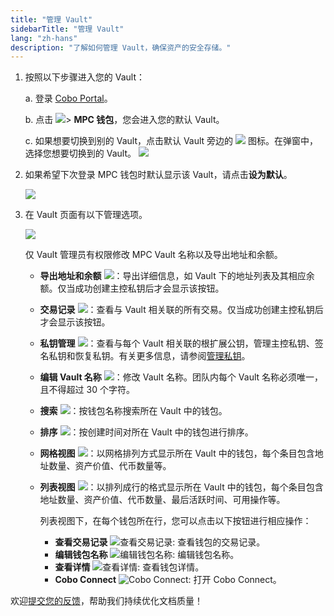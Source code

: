 ```yaml
---
title: "管理 Vault"
sidebarTitle: "管理 Vault"
lang: "zh-hans"
description: "了解如何管理 Vault，确保资产的安全存储。"
---
```

1. 按照以下步骤进入您的 Vault：

    a. 登录 [Cobo Portal](https://portal.cobo.com/login)。

    b. 点击 <img src="/cn/images/mpc-wallet/wallets-icon.svg" className="icon"></img>> **MPC 钱包**，您会进入您的默认 Vault。

    c. 如果想要切换到别的 Vault，点击默认 Vault 旁边的 <img src="/cn/images/mpc-wallet/switch.svg" className="icon"></img> 图标。在弹窗中，选择您想要切换到的 Vault。
        <img src="/cn/images/mpc-wallet/switch vault.png" className="screenshot_modal"/>

2. 如果希望下次登录 MPC 钱包时默认显示该 Vault，请点击**设为默认**。

    <img src="/cn/images/mpc-wallet/set default.png" className="screenshot_full_screen"/>

3. 在 Vault 页面有以下管理选项。

    <img src="/cn/images/mpc-wallet/vault-page.png" className="screenshot_full_screen"></img>

    <Info> 仅 Vault 管理员有权限修改 MPC Vault 名称以及导出地址和余额。</Info>

    - **导出地址和余额** <img src="/cn/images/mpc-wallet/export-address.svg" className="icon"></img>：导出详细信息，如 Vault 下的地址列表及其相应余额。仅当成功创建主控私钥后才会显示该按钮。
    - **交易记录** <img src="/cn/images/mpc-wallet/icon_view transactions.svg" className="icon"></img>：查看与 Vault 相关联的所有交易。仅当成功创建主控私钥后才会显示该按钮。
    - **私钥管理** <img src="/cn/images/mpc-wallet/manage-key-share-group.svg" className="icon"></img>：查看与每个 Vault 相关联的根扩展公钥，管理主控私钥、签名私钥和恢复私钥。有关更多信息，请参阅[管理私钥](/cn/portal/mpc-wallets/ocw/manage-key-share-groups)。
    - **编辑 Vault 名称** <img src="/cn/images/mpc-wallet/icon_edit.svg" className="icon"></img>：修改 Vault 名称。团队内每个 Vault 名称必须唯一，且不得超过 30 个字符。
    - **搜索** <img src="/cn/images/mpc-wallet/icon_search.svg" className="icon"></img>：按钱包名称搜索所在 Vault 中的钱包。
    - **排序** <img src="/cn/images/mpc-wallet/icon_sort.svg" className="icon"></img>：按创建时间对所在 Vault 中的钱包进行排序。
    - **网格视图** <img src="/cn/images/mpc-wallet/icon_grid.svg" className="icon"></img>：以网格排列方式显示所在 Vault 中的钱包，每个条目包含地址数量、资产价值、代币数量等。
    - **列表视图** <img src="/cn/images/mpc-wallet/icon_list.svg" className="icon"></img>：以排列成行的格式显示所在 Vault 中的钱包，每个条目包含地址数量、资产价值、代币数量、最后活跃时间、可用操作等。

        列表视图下，在每个钱包所在行，您可以点击以下按钮进行相应操作：
        - **查看交易记录** <img src="/en/images/mpc-wallet/icon_view transactions.svg" className="icon" alt="查看交易记录"></img>: 查看钱包的交易记录。
        - **编辑钱包名称** <img src="/en/images/mpc-wallet/icon_edit.svg" className="icon" alt="编辑钱包名称"></img>: 编辑钱包名称。
        - **查看详情** <img src="/en/images/common/icon_view.svg" className="icon" alt="查看详情"></img>: 查看钱包详情。
        - **Cobo Connect** <img src="/en/images/common/icon_cobo_connect.svg" className="icon" alt="Cobo Connect"></img>: 打开 Cobo Connect。

<Tip>欢迎[提交您的反馈](https://forms.zohopublic.com/cobo/form/DocumentFeedbackForm/formperma/QvLOhxJv1_JMsJ-1dleZ8Itb_7rzN-LtgvsDdxosoVI?referrername=manuals)，帮助我们持续优化文档质量！</Tip>